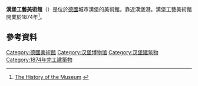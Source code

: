 {{Infobox Museum
 |name          = 漢堡工藝美術館
|native_name   = Museum für Kunst und Gewerbe Hamburg
 |image         = Projekt_Heißluftballon_-_Highflyer_-IMG-1428.jpg
 |caption   = 外觀
 |image_size     = 300px
 |map_type      = 
 |map_caption   = 
 |coordinates   = {{coord|53.551111|10.009444|display=inline}}
 |established   =
 |dissolved     =
 |location      = {{GER}}[[汉堡|汉堡]]
 |type          = 工藝美術
 |visitors      =
 |director      =
 |curator       =
 |publictransit =  [[汉堡火车总站|汉堡火车总站]]
 |website       = http://www.mkg-hamburg.de/
}}
'''漢堡工藝美術館'''（{{lang-de|Museum für Kunst und Gewerbe Hamburg}}）是位於[[德國|德國]]城市漢堡的美術館，靠近漢堡港。漢堡工藝美術館開業於1874年<ref name=hist>[http://www.mkg-hamburg.de/mkg.php/en/informationen/geschichte/ The History of the Museum] {{webarchive|url=https://web.archive.org/web/20101023061311/http://www.mkg-hamburg.de/mkg.php/en/informationen/geschichte/ |date=2010-10-23 }} {{en icon}}</ref>。
== 參考資料 ==
{{Reflist}}

{{Commons category|Museum für Kunst und Gewerbe}}

{{Authority control}}
[[Category:德國美術館|Category:德國美術館]]
[[Category:汉堡博物馆|Category:汉堡博物馆]]
[[Category:汉堡建筑物|Category:汉堡建筑物]]
[[Category:1874年完工建築物|Category:1874年完工建築物]]